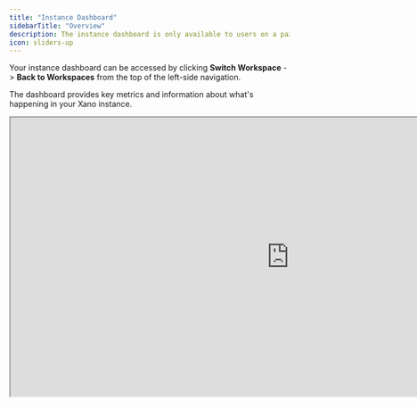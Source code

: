 ```yaml
---
title: "Instance Dashboard"
sidebarTitle: "Overview"
description: The instance dashboard is only available to users on a paid plan.
icon: sliders-up
---
```


Your instance dashboard can be accessed by clicking **Switch Workspace** -> **Back to Workspaces** from the top of the left-side navigation.

The dashboard provides key metrics and information about what's happening in your Xano instance.

<Frame>
  <iframe src="https://demo.arcade.software/Zis7vZAiUy0nsykVdHLj?embed" title="https://demo.arcade.software/Zis7vZAiUy0nsykVdHLj?embed" allowFullScreen allow="clipboard-write" class="contentkit-webframe" width="1000" height="500"></iframe>
</Frame>